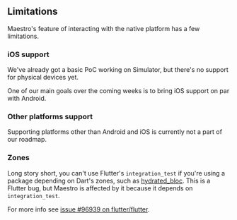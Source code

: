 ## Limitations

Maestro's feature of interacting with the native platform has a few limitations.

### iOS support

We've already got a basic PoC working on Simulator, but there's no support for
physical devices yet.

One of our main goals over the coming weeks is to bring iOS support on par with
Android.

### Other platforms support

Supporting platforms other than Android and iOS is currently not a part of our
roadmap.

### Zones

Long story short, you can't use Flutter's `integration_test` if you're using a
package depending on Dart's zones, such as [hydrated_bloc][hydrated_bloc]. This
is a Flutter bug, but Maestro is affected by it because it depends on
`integration_test`.

For more info see [issue #96939 on flutter/flutter][zones_bug].

[zones_bug]: https://github.com/flutter/flutter/issues/96939
[hydrated_bloc]: https://pub.dev/packages/hydrated_bloc
